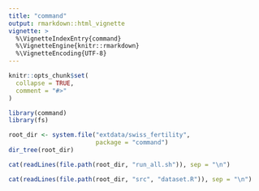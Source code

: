 ```yaml
---
title: "command"
output: rmarkdown::html_vignette
vignette: >
  %\VignetteIndexEntry{command}
  %\VignetteEngine{knitr::rmarkdown}
  %\VignetteEncoding{UTF-8}
---
```


```r
knitr::opts_chunk$set(
  collapse = TRUE,
  comment = "#>"
)
```

```r
library(command)
library(fs)
```

```r
root_dir <- system.file("extdata/swiss_fertility", 
                        package = "command")
dir_tree(root_dir)
```


```r
cat(readLines(file.path(root_dir, "run_all.sh")), sep = "\n")
```



```r
cat(readLines(file.path(root_dir, "src", "dataset.R")), sep = "\n")
```

